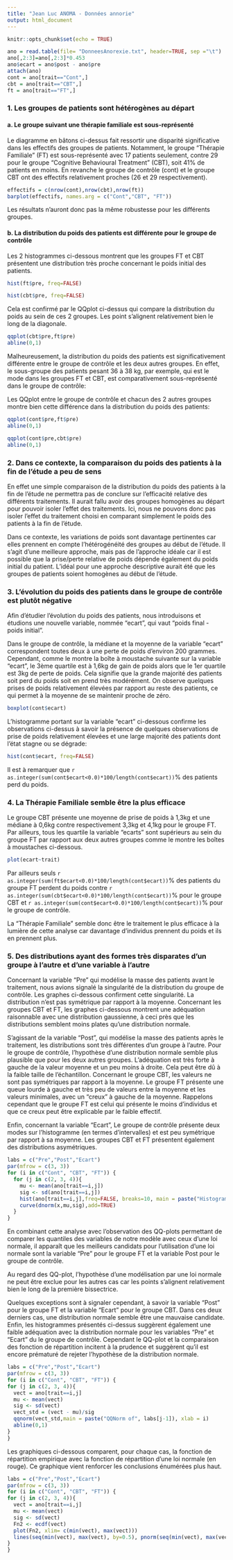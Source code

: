 ```yaml
---
title: "Jean Luc ANOMA - Données annorie"
output: html_document
---
```


```r
knitr::opts_chunk$set(echo = TRUE)
```

```r
ano = read.table(file= "DonneesAnorexie.txt", header=TRUE, sep ="\t")
ano[,2:3]=ano[,2:3]*0.453
ano$ecart = ano$post - ano$pre
attach(ano)
cont = ano[trait=="Cont",]
cbt = ano[trait=="CBT",]
ft = ano[trait=="FT",]
```
### **1. Les groupes de patients sont hétérogènes au départ**
#### **a. Le groupe suivant une thérapie familiale est sous-représenté**
  Le diagramme en bâtons ci-dessus fait ressortir une disparité significative dans les effectifs des groupes de patients. Notamment, le groupe "Thérapie Familiale" (FT) est sous-représenté avec 17 patients seulement, contre 29 pour le groupe "Cognitive Behavioural Treatment" (CBT), soit 41% de patients en moins. En revanche le groupe de contrôle (cont) et le groupe CBT ont des effectifs relativement proches (26 et 29 respectivement).
  
  ```r
effectifs = c(nrow(cont),nrow(cbt),nrow(ft))
barplot(effectifs, names.arg = c("Cont","CBT", "FT"))
```

  Les résultats n'auront donc pas la même robustesse pour les différents groupes.
  
#### **b. La distribution du poids des patients est différente pour le groupe de contrôle**
  Les 2 histogrammes ci-dessous montrent que les groupes FT et CBT présentent une distribution très proche concernant le poids initial des patients.
  
```r
hist(ft$pre, freq=FALSE)
```
```r
hist(cbt$pre, freq=FALSE)
```
  
  Cela est confirmé par le QQplot ci-dessus qui compare la distribution du poids au sein de ces 2 groupes. Les point s'alignent relativement bien le long de la diagonale.
  
  ```r
qqplot(cbt$pre,ft$pre)
abline(0,1)
```  
  
  Malheureusement, la distribution du poids des patients est significativement différente entre le groupe de contrôle et les deux autres groupes. En effet, le sous-groupe des patients pesant 36 à 38 kg, par exemple, qui est le mode dans les groupes FT et CBT, est comparativement sous-représenté dans le groupe de contrôle:
  
  
  Les QQplot entre le groupe de contrôle et chacun des 2 autres groupes montre bien cette différence dans la distribution du poids des patients:
  
  ```r
qqplot(cont$pre,ft$pre)
abline(0,1)
```  
  ```r
qqplot(cont$pre,cbt$pre)
abline(0,1)
```

### **2. Dans ce contexte, la comparaison du poids des patients à la fin de l'étude a peu de sens**
  En effet une simple comparaison de la distribution du poids des patients à la fin de l'étude ne permettra pas de conclure sur l'efficacité relative des différents traitements. Il aurait fallu avoir des groupes homogènes au départ pour pouvoir isoler l'effet des traitements. Ici, nous ne pouvons donc pas isoler l'effet du traitement choisi en comparant simplement le poids des patients à la fin de l'étude.
  
  Dans ce contexte, les variations de poids sont davantage pertinentes car elles prennent en compte l'hétérogénéité des groupes au début de l'étude. Il s'agit d'une meilleure approche, mais pas de l'approche idéale car il est possible que la prise/perte relative de poids dépende également du poids initial du patient. L'idéal pour une approche descriptive aurait été que les groupes de patients soient homogènes au début de l'étude.

### **3. L'évolution du poids des patients dans le groupe de contrôle est plutôt négative**
  Afin d'étudier l'évolution du poids des patients, nous introduisons et étudions une nouvelle variable, nommée "ecart", qui vaut "poids final - poids initial".

  Dans le groupe de contrôle, la médiane et la moyenne de la variable "ecart" correspondent toutes deux à une perte de poids d'environ 200 grammes. Cependant, comme le montre la boîte à moustache suivante sur la variable "ecart", le 3ème quartile est à 1,6kg de gain de poids alors que le 1er quartile est 3kg de perte de poids. Cela signifie que la grande majorité des patients soit perd du poids soit en prend très modérément. On observe quelques prises de poids relativement élevées par rapport au reste des patients, ce qui permet à la moyenne de se maintenir proche de zéro.
  
```r
boxplot(cont$ecart)
```  

L'histogramme portant sur la variable "ecart" ci-dessous confirme les observations ci-dessus à savoir la présence de quelques observations de prise de poids relativement élevées et une large majorité des patients dont l'état stagne ou se dégrade:

```r
hist(cont$ecart, freq=FALSE)
```  
  
  Il est à remarquer que `r as.integer(sum(cont$ecart<0.0)*100/length(cont$ecart))`% des patients perd du poids.
  
### **4. La Thérapie Familiale semble être la plus efficace**
Le groupe CBT présente une moyenne de prise de poids à 1,3kg et une médiane à 0,6kg contre respectivement 3,3kg et 4,1kg pour le groupe FT. Par ailleurs, tous les quartile la variable "ecarts" sont supérieurs au sein du groupe FT par rapport aux deux autres groupes comme le montre les boîtes à moustaches ci-dessous.

```r
plot(ecart~trait)
``` 

Par ailleurs seuls `r as.integer(sum(ft$ecart<0.0)*100/length(cont$ecart))`% des patients du groupe FT perdent du poids contre `r as.integer(sum(cbt$ecart<0.0)*100/length(cont$ecart))`% pour le groupe CBT et `r as.integer(sum(cont$ecart<0.0)*100/length(cont$ecart))`% pour le groupe de contrôle.

La "Thérapie Familiale" semble donc être le traitement le plus efficace à la lumière de cette analyse car davantage d'individus prennent du poids et ils en prennent plus.

### **5. Des distributions ayant des formes très disparates d'un groupe à l'autre et d'une variable à l'autre**
  Concernant la variable "Pre" qui modélise la masse des patients avant le traitement, nous avions signalé la singularité de la distribution du groupe de contrôle. Les graphes ci-dessous confirment cette singularité. La distribution n'est pas symétrique par rapport à la moyenne. Concernant les groupes CBT et FT, les graphes ci-dessous montrent une adéquation raisonnable avec une distribution gaussienne, à ceci près que les distributions semblent moins plates qu'une distribution normale.
  
  S'agissant de la variable "Post", qui modélise la masse des patients après le traitement, les distributions sont très différentes d'un groupe à l'autre. Pour le groupe de contrôle, l'hypothèse d'une distribution normale semble plus plausible que pour les deux autres groupes. L'adéquation est très forte à gauche de la valeur moyenne et un peu moins à droite. Cela peut être dû à la faible taille de l'échantillon. Concernant le groupe CBT, les valeurs ne sont pas symétriques par rapport à la moyenne. Le groupe FT présente une queue lourde à gauche et très peu de valeurs entre la moyenne et les valeurs minimales, avec un "creux" à gauche de la moyenne. Rappelons cependant que le groupe FT est celui qui présente le moins d'individus et que ce creux peut être explicable par le faible effectif.
  
  Enfin, concernant la variable "Ecart", Le groupe de contrôle présente deux modes sur l'histogramme (en termes d'intervalles) et est peu symétrique par rapport à sa moyenne. Les groupes CBT et FT présentent également des distributions asymétriques.

```r
labs = c("Pre","Post","Ecart")
par(mfrow = c(3, 3))
for (i in c("Cont", "CBT", "FT")) {
  for (j in c(2, 3, 4)){
    mu <- mean(ano[trait==i,j])
    sig <- sd(ano[trait==i,j])
    hist(ano[trait==i,j],freq=FALSE, breaks=10, main = paste("Histogram of", labs[j-1]), xlab = i)
    curve(dnorm(x,mu,sig),add=TRUE)
  }
}
```   
  
  En combinant cette analyse avec l'observation des QQ-plots permettant de comparer les quantiles des variables de notre modèle avec ceux d'une loi normale, il apparaît que les meilleurs candidats pour l'utilisation d'une loi normale sont la variable "Pre" pour le groupe FT et la variable Post pour le groupe de contrôle.
  
  Au regard des QQ-plot, l'hypothèse d'une modélisation par une loi normale ne peut être exclue pour les autres cas car les points s'alignent relativement bien le long de la première bissectrice. 
  
  Quelques exceptions sont à signaler cependant, à savoir la variable "Post" pour le groupe FT et la variable "Ecart" pour le groupe CBT. Dans ces deux derniers cas, une distribution normale semble être une mauvaise candidate. Enfin, les histogrammes présentés ci-dessus suggèrent également une faible adéquation avec la distribution normale pour les variables "Pre" et "Ecart" du le groupe de contrôle. Cependant le QQ-plot et la comparaison des fonction de répartition incitent à la prudence et suggèrent qu'il est encore prématuré de rejeter l'hypothèse de la distribution normale.
  
  ```r
labs = c("Pre","Post","Ecart")
par(mfrow = c(3, 3))
for (i in c("Cont", "CBT", "FT")) {
  for (j in c(2, 3, 4)){
    vect = ano[trait==i,j]
    mu <- mean(vect)
    sig <- sd(vect)
    vect_std = (vect - mu)/sig
    qqnorm(vect_std,main = paste("QQNorm of", labs[j-1]), xlab = i)
    abline(0,1)
  }
}
```   

Les graphiques ci-dessous comparent, pour chaque cas, la fonction de répartition empirique avec la fonction de répartition d'une loi normale (en rouge). Ce graphique vient renforcer les conclusions énumérées plus haut.


  ```r
labs = c("Pre","Post","Ecart")
par(mfrow = c(3, 3))
for (i in c("Cont", "CBT", "FT")) {
  for (j in c(2, 3, 4)){
    vect = ano[trait==i,j]
    mu <- mean(vect)
    sig <- sd(vect)
    Fn2 <- ecdf(vect)
    plot(Fn2, xlim= c(min(vect), max(vect)))
    lines(seq(min(vect), max(vect), by=0.5), pnorm(seq(min(vect), max(vect), by=.5),mu,sig), col=2)
  }
}
```  